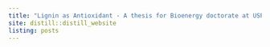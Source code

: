 ```yaml
---
title: "Lignin as Antioxidant - A thesis for Bioenergy doctorate at USP"
site: distill::distill_website
listing: posts
---
```

